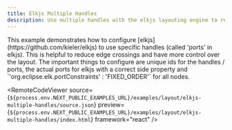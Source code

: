 ```yaml
---
title: Elkjs Multiple Handles
description: Use multiple handles with the elkjs layouting engine to reduce edge crossings
---
```



<ExampleLayout>
This example demonstrates how to configure [elkjs](https://github.com/kieler/elkjs) to use specific handles (called 'ports' in elkjs). This is helpful to reduce edge crossings and have more control over the layout. The important things to configure are unique ids for the handles / ports, the actual ports for elkjs with a correct side property and `'org.eclipse.elk.portConstraints' : 'FIXED_ORDER'` for all nodes.

<RemoteCodeViewer
  source={`${process.env.NEXT_PUBLIC_EXAMPLES_URL}/examples/layout/elkjs-multiple-handles/source.json`}
  preview={`${process.env.NEXT_PUBLIC_EXAMPLES_URL}/examples/layout/elkjs-multiple-handles/index.html`}
  framework="react"
/>

</ExampleLayout>
